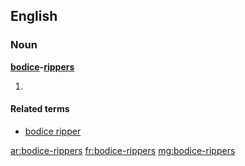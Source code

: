 ==English==

===Noun===
'''[[bodice]]-[[rippers]]'''

# {{plural of|bodice-ripper}}

====Related terms====
* [[bodice ripper]]

[[ar:bodice-rippers]]
[[fr:bodice-rippers]]
[[mg:bodice-rippers]]